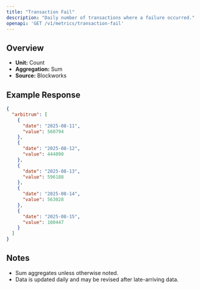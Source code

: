 ```yaml
---
title: "Transaction Fail"
description: "Daily number of transactions where a failure occurred."
openapi: 'GET /v1/metrics/transaction-fail'
---
```


## Overview

- **Unit:** Count
- **Aggregation:** Sum
- **Source:** Blockworks

## Example Response

```json
{
  "arbitrum": [
    {
      "date": "2025-08-11",
      "value": 560794
    },
    {
      "date": "2025-08-12",
      "value": 444090
    },
    {
      "date": "2025-08-13",
      "value": 596188
    },
    {
      "date": "2025-08-14",
      "value": 563028
    },
    {
      "date": "2025-08-15",
      "value": 100447
    }
  ]
}
```

## Notes
- Sum aggregates unless otherwise noted.
- Data is updated daily and may be revised after late-arriving data.
